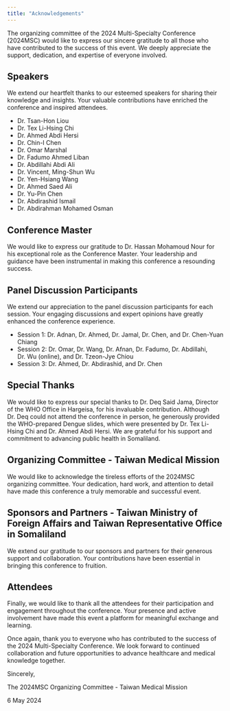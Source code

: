 ```yaml
---
title: "Acknowledgements"
---
```


The organizing committee of the 2024 Multi-Specialty Conference (2024MSC) would like to express our sincere gratitude to all those who have contributed to the success of this event. We deeply appreciate the support, dedication, and expertise of everyone involved.

## Speakers

We extend our heartfelt thanks to our esteemed speakers for sharing their knowledge and insights. Your valuable contributions have enriched the conference and inspired attendees.

- Dr. Tsan-Hon Liou
- Dr. Tex Li-Hsing Chi
- Dr. Ahmed Abdi Hersi
- Dr. Chin-I Chen
- Dr. Omar Marshal
- Dr. Fadumo Ahmed Liban
- Dr. Abdillahi Abdi Ali
- Dr. Vincent, Ming-Shun Wu
- Dr. Yen-Hsiang Wang
- Dr. Ahmed Saed Ali
- Dr. Yu-Pin Chen
- Dr. Abdirashid Ismail
- Dr. Abdirahman Mohamed Osman

## Conference Master

We would like to express our gratitude to Dr. Hassan Mohamoud Nour for his exceptional role as the Conference Master. Your leadership and guidance have been instrumental in making this conference a resounding success.

## Panel Discussion Participants

We extend our appreciation to the panel discussion participants for each session. Your engaging discussions and expert opinions have greatly enhanced the conference experience.

- Session 1: Dr. Adnan, Dr. Ahmed, Dr. Jamal, Dr. Chen, and Dr. Chen-Yuan Chiang
- Session 2: Dr. Omar, Dr. Wang, Dr. Afnan, Dr. Fadumo, Dr. Abdillahi, Dr. Wu (online), and Dr. Tzeon-Jye Chiou
- Session 3: Dr. Ahmed, Dr. Abdirashid, and Dr. Chen

## Special Thanks

We would like to express our special thanks to Dr. Deq Said Jama, Director of the WHO Office in Hargeisa, for his invaluable contribution. Although Dr. Deq could not attend the conference in person, he generously provided the WHO-prepared Dengue slides, which were presented by Dr. Tex Li-Hsing Chi and Dr. Ahmed Abdi Hersi. We are grateful for his support and commitment to advancing public health in Somaliland.

## Organizing Committee - Taiwan Medical Mission

We would like to acknowledge the tireless efforts of the 2024MSC organizing committee. Your dedication, hard work, and attention to detail have made this conference a truly memorable and successful event.

## Sponsors and Partners - Taiwan Ministry of Foreign Affairs and Taiwan Representative Office in Somaliland

We extend our gratitude to our sponsors and partners for their generous support and collaboration. Your contributions have been essential in bringing this conference to fruition.

## Attendees

Finally, we would like to thank all the attendees for their participation and engagement throughout the conference. Your presence and active involvement have made this event a platform for meaningful exchange and learning.

Once again, thank you to everyone who has contributed to the success of the 2024 Multi-Specialty Conference. We look forward to continued collaboration and future opportunities to advance healthcare and medical knowledge together.

Sincerely,

The 2024MSC Organizing Committee - Taiwan Medical Mission

6 May 2024



